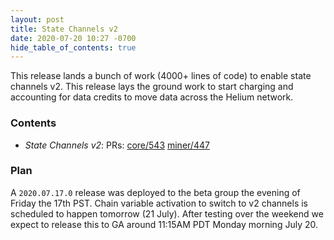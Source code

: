 ```yaml
---
layout: post
title: State Channels v2
date: 2020-07-20 10:27 -0700
hide_table_of_contents: true
---
```


This release lands a bunch of work (4000+ lines of code) to enable state channels v2. This release
lays the ground work to start charging and accounting for data credits to move data across the
Helium network.

<!--truncate-->

### Contents

- _State Channels v2_: PRs: [core/543](https://github.com/helium/blockchain-core/pull/543)
  [miner/447](https://github.com/helium/miner/pull/447)

### Plan

A `2020.07.17.0` release was deployed to the beta group the evening of Friday the 17th PST. Chain
variable activation to switch to v2 channels is scheduled to happen tomorrow (21 July). After
testing over the weekend we expect to release this to GA around 11:15AM PDT Monday morning July 20.
